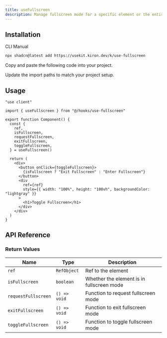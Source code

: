```yaml
---
title: useFullscreen
description: Manage fullscreen mode for a specific element or the entire document with useFullscreen.
---
```


<ComponentPreview name="use-fullscreen-demo" />

## Installation

<CodeTabs>

<TabsList>
  <TabsTrigger value="cli">CLI</TabsTrigger>
  <TabsTrigger value="manual">Manual</TabsTrigger>
</TabsList>

<TabsContent value="cli">

```bash
npx shadcn@latest add https://usekit.kiron.dev/k/use-fullscreen
```

</TabsContent>

<TabsContent value="manual">

<Steps>

<Step>Copy and paste the following code into your project.</Step>

<ComponentSource name="use-fullscreen" />

<Step>Update the import paths to match your project setup.</Step>

</Steps>

</TabsContent>

</CodeTabs>

## Usage

```tsx {3, 6-12}
"use client"

import { useFullscreen } from "@/hooks/use-fullscreen"

export function Component() {
  const {
    ref,
    isFullscreen,
    requestFullscreen,
    exitFullscreen,
    toggleFullscreen,
  } = useFullscreen()

  return (
    <div>
      <button onClick={toggleFullscreen}>
        {isFullscreen ? "Exit Fullscreen" : "Enter Fullscreen"}
      </button>
      <div
        ref={ref}
        style={{ width: "100%", height: "100vh", backgroundColor: "lightgray" }}
      >
        <h1>Toggle Fullscreen</h1>
      </div>
    </div>
  )
}
```

## API Reference

### Return Values

| Name                | Type         | Description                               |
| ------------------- | ------------ | ----------------------------------------- |
| `ref`               | `RefObject`  | Ref to the element                        |
| `isFullscreen`      | `boolean`    | Whether the element is in fullscreen mode |
| `requestFullscreen` | `() => void` | Function to request fullscreen mode       |
| `exitFullscreen`    | `() => void` | Function to exit fullscreen mode          |
| `toggleFullscreen`  | `() => void` | Function to toggle fullscreen mode        |
